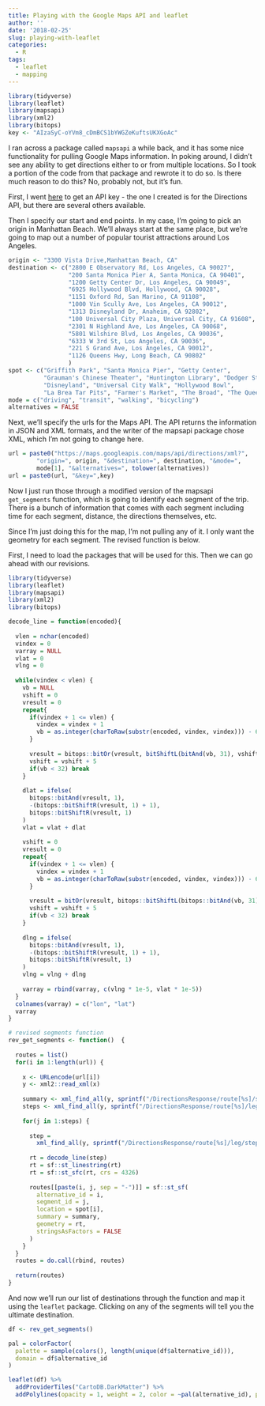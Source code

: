 ```yaml
---
title: Playing with the Google Maps API and leaflet
author: ''
date: '2018-02-25'
slug: playing-with-leaflet
categories:
  - R
tags:
  - leaflet
  - mapping
---
```


```r
library(tidyverse)
library(leaflet)
library(mapsapi)
library(xml2)
library(bitops)
key <- "AIzaSyC-oYVm8_cDmBCS1bYWGZeKuftsUKXGoAc"
```

I ran across a package called ```mapsapi``` a while back, and it has some nice functionality for pulling Google Maps information. In poking around, I didn't see any ability to get directions either to or from multiple locations. So I took a portion of the code from that package and rewrote it to do so. Is there much reason to do this? No, probably not, but it's fun.  

First, I went [here](https://console.developers.google.com/apis) to get an API key - the one I created is for the Directions API, but there are several others available. 

Then I specify our start and end points. In my case, I'm going to pick an origin in Manhattan Beach. We'll always start at the same place, but we're going to map out a number of popular tourist attractions around Los Angeles.  
 
```r
origin <- "3300 Vista Drive,Manhattan Beach, CA"
destination <- c("2800 E Observatory Rd, Los Angeles, CA 90027",
                 "200 Santa Monica Pier A, Santa Monica, CA 90401",
                 "1200 Getty Center Dr, Los Angeles, CA 90049",
                 "6925 Hollywood Blvd, Hollywood, CA 90028",
                 "1151 Oxford Rd, San Marino, CA 91108",
                 "1000 Vin Scully Ave, Los Angeles, CA 90012",
                 "1313 Disneyland Dr, Anaheim, CA 92802",
                 "100 Universal City Plaza, Universal City, CA 91608",
                 "2301 N Highland Ave, Los Angeles, CA 90068",
                 "5801 Wilshire Blvd, Los Angeles, CA 90036",
                 "6333 W 3rd St, Los Angeles, CA 90036",
                 "221 S Grand Ave, Los Angeles, CA 90012",
                 "1126 Queens Hwy, Long Beach, CA 90802"
                 )
spot <- c("Griffith Park", "Santa Monica Pier", "Getty Center",
          "Grauman's Chinese Theater", "Huntington Library", "Dodger Stadium",
          "Disneyland", "Universal City Walk", "Hollywood Bowl", 
          "La Brea Tar Pits", "Farmer's Market", "The Broad", "The Queen Mary")
mode = c("driving", "transit", "walking", "bicycling")
alternatives = FALSE
```

Next, we'll specify the urls for the Maps API. The API returns the information in JSON and XML formats, and the writer of the mapsapi package chose XML, which I'm not going to change here.

```r
url = paste0("https://maps.googleapis.com/maps/api/directions/xml?", 
        "origin=", origin, "&destination=", destination, "&mode=", 
        mode[1], "&alternatives=", tolower(alternatives))
url = paste0(url, "&key=",key)
```

Now I just run those through a modified version of the mapsapi ```get_segments``` function, which is going to identify each segment of the trip. There is a bunch of information that comes with each segment including time for each segment, distance, the directions themselves, etc. 

Since I'm just doing this for the map, I'm not pulling any of it. I only want the geometry for each segment. The revised function is below. 

First, I need to load the packages that will be used for this. Then we can go ahead with our revisions.

```r
library(tidyverse)
library(leaflet)
library(mapsapi)
library(xml2)
library(bitops)
```


```r
decode_line = function(encoded){
  
  vlen = nchar(encoded)
  vindex = 0
  varray = NULL
  vlat = 0
  vlng = 0
  
  while(vindex < vlen) {
    vb = NULL
    vshift = 0
    vresult = 0
    repeat{
      if(vindex + 1 <= vlen) {
        vindex = vindex + 1
        vb = as.integer(charToRaw(substr(encoded, vindex, vindex))) - 63
      }
      
      vresult = bitops::bitOr(vresult, bitShiftL(bitAnd(vb, 31), vshift))
      vshift = vshift + 5
      if(vb < 32) break
    }
    
    dlat = ifelse(
      bitops::bitAnd(vresult, 1),
      -(bitops::bitShiftR(vresult, 1) + 1),
      bitops::bitShiftR(vresult, 1)
    )
    vlat = vlat + dlat
    
    vshift = 0
    vresult = 0
    repeat{
      if(vindex + 1 <= vlen) {
        vindex = vindex + 1
        vb = as.integer(charToRaw(substr(encoded, vindex, vindex))) - 63
      }
      
      vresult = bitOr(vresult, bitops::bitShiftL(bitops::bitAnd(vb, 31), vshift))
      vshift = vshift + 5
      if(vb < 32) break
    }
    
    dlng = ifelse(
      bitops::bitAnd(vresult, 1),
      -(bitops::bitShiftR(vresult, 1) + 1),
      bitops::bitShiftR(vresult, 1)
    )
    vlng = vlng + dlng
    
    varray = rbind(varray, c(vlng * 1e-5, vlat * 1e-5))
  }
  colnames(varray) = c("lon", "lat")
  varray
}

```

```r
# revised segments function
rev_get_segments <- function()  {
  
  routes = list()
  for(i in 1:length(url)) {
    
    x <- URLencode(url[i])
    y <- xml2::read_xml(x)
    
    summary <- xml_find_all(y, sprintf("/DirectionsResponse/route[%s]/summary", 1)) %>% xml_text
    steps <- xml_find_all(y, sprintf("/DirectionsResponse/route[%s]/leg/step/polyline/points", 1)) %>% xml_text %>% length
    
    for(j in 1:steps) {
      
      step =
        xml_find_all(y, sprintf("/DirectionsResponse/route[%s]/leg/step[%s]/polyline/points", 1, j)) %>% xml_text 
  
      rt = decode_line(step)
      rt = sf::st_linestring(rt)
      rt = sf::st_sfc(rt, crs = 4326)
      
      routes[[paste(i, j, sep = "-")]] = sf::st_sf(
        alternative_id = i,
        segment_id = j,
        location = spot[i],
        summary = summary,
        geometry = rt,
        stringsAsFactors = FALSE
      )
    }
  }
  routes = do.call(rbind, routes)
  
  return(routes)
}
```

And now we'll run our list of destinations through the function and map it using the ```leaflet``` package. Clicking on any of the segments will tell you the ultimate destination. 

```r
df <- rev_get_segments()

pal = colorFactor(
  palette = sample(colors(), length(unique(df$alternative_id))), 
  domain = df$alternative_id
)

leaflet(df) %>% 
  addProviderTiles("CartoDB.DarkMatter") %>%
  addPolylines(opacity = 1, weight = 2, color = ~pal(alternative_id), popup = ~location)
```